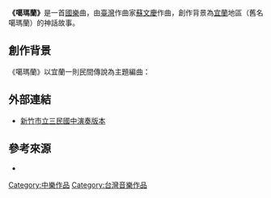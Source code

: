 {{Refimprove|time=2022-05-12T04:05:26+00:00}}
'''《噶瑪蘭》'''是一首[[國樂團|國樂]]曲，由[[臺灣|臺灣]]作曲家[[蘇文慶|蘇文慶]]作曲，創作背景為[[宜蘭縣|宜蘭]]地區（舊名噶瑪蘭）的神話故事。

==創作背景==
《噶瑪蘭》以宜蘭一則民間傳說為主題編曲：
{{quote|[[東海龍王|東海龍王]]之女「噶瑪蘭公主」被父王許配給蛇將軍，但她心中喜歡的其實是龜將軍。公主和龜將軍的曖昧被吃醋的蛇將軍知道後，向龍王陷害龜將軍，並和龜將軍決鬥，在龍王的幫助下使龜將軍死亡。傷心的公主決定殉情。傳說現今蘭陽平原與龜山島即為其化身。|author=民間傳說}}

==外部連結==
*[http://www.youtube.com/watch?v=DvdMlH4zhLs 新竹市立三民國中演奏版本]

==參考來源==
*{{Cite web|url=http://suona.com/dboard/memo.asp?srcid=1099|title=噶瑪蘭|accessdate=2016-10-07|archive-date=2020-08-25|archive-url=https://web.archive.org/web/20200825125232/http://suona.com/dboard/memo.asp?srcid=1099|dead-url=no}}

{{音乐小作品}}

[[Category:中樂作品|Category:中樂作品]]
[[Category:台灣音樂作品|Category:台灣音樂作品]]